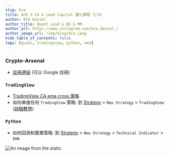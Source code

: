 ```yaml
---
slug: bca
title: ACE X CA X Lead Capital 量化課程 7/19
author: BCA Daniel
author_title: Quant Lead & BD & MM
author_url: https://www.instagram.com/bca_daniel_/
author_image_url: /img/blog/bca.jpeg
hide_table_of_contents: false
tags: [quant, tradingview, python, ema]
---
```



### Crypto-Arsenal


- [註冊連結](https://crypto-arsenal.io/?ref=BCA_qbb) (可以 Google 註冊) 
 

### `TradingView`


- [TradingView CA ema cross 策略](https://www.tradingview.com/script/P31Kg8mq/) 
- 如何串接任何 `TradingView` 策略: 到 [Strategy](https://crypto-arsenal.io/strategies) > `New Strategy` > `TradingView` ([詳細教學](https://docs.crypto-arsenal.io/docs/tradingview/strategy/sync-by-position))


### `Python`

- 如何回測和實單策略: 到 [Strategy](https://crypto-arsenal.io/strategies) > `New Strategy` > `Technical Indicator` > `EMA`



![An image from the static](/img/blog/ace791.JPG)
